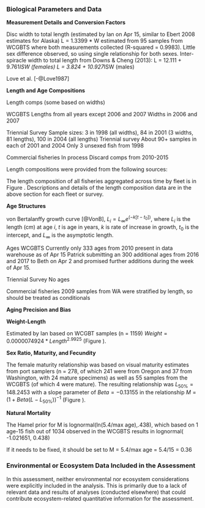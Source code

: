 

<!--************BIOLOGICAL DATA*********************************************-->
### Biological Parameters and Data

**Measurement Details and Conversion Factors**

Disc width to total length (estimated by Ian on Apr 15, similar to Ebert 2008 estimates for Alaska)
L = 1.3399 * W estimated from 95 samples from WCGBTS where both measurements collected (R-squared = 0.9983). Little sex difference observed, so using single relationship for both sexes.
Inter-spiracle width to total length from Downs & Cheng (2013): 
L = 12.111 + 9.761*ISW (females)
L = 3.824 + 10.927*ISW (males)


 Love et al.  [-@Love1987]

**Length and Age Compositions**

Length comps (some based on widths)

WCGBTS
Lengths from all years except 2006 and 2007
Widths in 2006 and 2007

Triennial Survey
Sample sizes: 3 in 1998 (all widths), 84 in 2001 (3 widths, 81 lengths), 100 in 2004 (all lengths)
Triennial survey
About 90+ samples in each of 2001 and 2004 
Only 3 unsexed fish from 1998

Commercial fisheries
In process
Discard comps from 2010-2015


Length compositions were provided from the following sources:

\begin{itemize}[noitemsep,nolistsep,topsep=0pt]
  \item Source 1 (\emph{type, e.g., commercial dead fish, research, recreational}, yyyy-yyyy)    
  \item Source 2 (\emph{type}, yyyy-yyyy)    
  \item Source 3 (\emph{research}, yyyy, yyyy, yyyy, yyyy) 
\end{itemize}


The length composition of all fisheries aggregated across time by fleet is in Figure
\ref{fig:comp_lendat_aggregated_across_time}.  Descriptions and details of the length
composition data are in the above section for each fleet or survey.


\vspace{.5cm}
**Age Structures**


von Bertalanffy growth curve [@VonB], $L_i = L_{\infty}e^{(-k[t-t_0])}$, 
where $L_i$ is the length (cm) at age $i$, $t$ is age in years, $k$ is rate of 
increase in growth, $t_0$ is the intercept, and $L_{\infty}$ is the asymptotic length.

Ages
WCGBTS
Currently only 333 ages from 2010 present in data warehouse as of Apr 15
Patrick submitting an 300 additional ages from 2016 and 2017 to Beth on Apr 2 and promised further additions during the week of Apr 15.

Triennial Survey 
No ages

Commercial fisheries
2009 samples from WA were stratified by length, so should be treated as conditionals



\vspace{.5cm}
**Aging Precision and Bias**




\vspace{.5cm}
**Weight-Length**

Estimated by Ian based on WCGBT samples (n = 1159)
$Weight = 0.0000074924  * Length ^ 2.9925$ (Figure \ref{fig:weight-length}).


\vspace{.5cm}
**Sex Ratio, Maturity, and Fecundity**

The female maturity relationship was based on visual maturity estimates from port samplers (n = 278, of which 241 were from Oregon and 37 from Washington, with 24 mature specimens) as well as 55 samples from the WCGBTS (of which 4 were mature). The resulting relationship was $L_{50\%} = 148.2453$ with a slope parameter of $Beta = -0.13155$ in the relationship $M = (1 + Beta(L - L_{50\%}))^{-1}$ (Figure \ref{fig:maturity}).

\vspace{.5cm}
**Natural Mortality**

The Hamel prior for M is lognormal(ln(5.4/max age),.438), which based on 1 age-15 fish out of 1034 observed in the WCGBTS results in lognormal( -1.021651, 0.438)

If it needs to be fixed, it should be set to M = 5.4/max age = 5.4/15 = 0.36


\vspace{.5cm}


### Environmental or Ecosystem Data Included in the Assessment
In this assessment, neither environmental nor ecosystem considerations were explicitly included in the analysis.  This is primarily due to a lack of relevant data and results of analyses (conducted elsewhere) 
that could contribute ecosystem-related quantitative information for the assessment.





